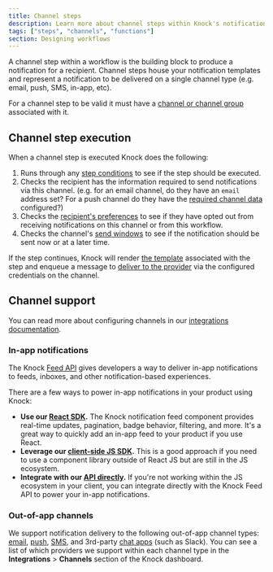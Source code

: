 ```yaml
---
title: Channel steps
description: Learn more about channel steps within Knock's notification engine.
tags: ["steps", "channels", "functions"]
section: Designing workflows
---
```


A channel step within a workflow is the building block to produce a notification for a recipient. Channel steps house your notification templates and represent a notification to be delivered on a single channel type (e.g. email, push, SMS, in-app, etc).

For a channel step to be valid it must have a [channel or channel group](/integrations/overview#channel-specific-features) associated with it.

## Channel step execution

When a channel step is executed Knock does the following:

1. Runs through any [step conditions](/designing-workflows/step-conditions) to see if the step should be executed.
2. Checks the recipient has the information required to send notifications via this channel. (e.g. for an email channel, do they have an `email` address set? For a push channel do they have the [required channel data](/send-notifications/setting-channel-data) configured?)
3. Checks the [recipient's preferences](/preferences/overview) to see if they have opted out from receiving notifications on this channel or from this workflow.
4. Checks the channel's [send windows](/designing-workflows/send-windows) to see if the notification should be sent now or at a later time.

If the step continues, Knock will render [the template](/designing-workflows/template-editor) associated with the step and enqueue a message to [deliver to the provider](/send-notifications/delivering-notifications) via the configured credentials on the channel.

## Channel support

You can read more about configuring channels in our [integrations documentation](/integrations/overview).

### In-app notifications

The Knock [Feed API](/api-reference/users/feeds) gives developers a way to deliver in-app notifications to feeds, inboxes, and other notification-based experiences.

There are a few ways to power in-app notifications in your product using Knock:

- **Use our [React SDK](https://github.com/knocklabs/javascript/tree/main/packages/react).** The Knock notification feed component provides real-time updates, pagination, badge behavior, filtering, and more. It's a great way to quickly add an in-app feed to your product if you use React.
- **Leverage our [client-side JS SDK](https://github.com/knocklabs/javascript/tree/main/packages/client).** This is a good approach if you need to use a component library outside of React JS but are still in the JS ecosystem.
- **Integrate with our [API directly](/api-reference/users/feeds).** If you're not working within the JS ecosystem in your client, you can integrate directly with the Knock Feed API to power your in-app notifications.

### Out-of-app channels

We support notification delivery to the following out-of-app channel types: [email](/integrations/email/overview), [push](/integrations/push/overview), [SMS](/integrations/sms/overview), and 3rd-party [chat apps](/integrations/chat/overview) (such as Slack). You can see a list of which providers we support within each channel type in the **Integrations** > **Channels** section of the Knock dashboard.
